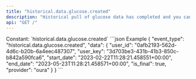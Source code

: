 ```yaml
---
title: "historical.data.glucose.created"
description: "Historical pull of glucose data has completed and you can now pull data for this resource."
api: "GET /"
---
```

<ResponseField name="event_type" type="const string" required="true">
Constant: `historical.data.glucose.created`
</ResponseField>
<ResponseField name="data" type="HistoricalDataCreated" required="true">
<Expandable title="HistoricalDataCreated" defaultOpen="true">
<ResponseField name="user_id" type="string" required="true">
</ResponseField>
<ResponseField name="user_key" type="string" required="true">
</ResponseField>
<ResponseField name="start_date" type="string" required="true">
</ResponseField>
<ResponseField name="end_date" type="string" required="true">
</ResponseField>
<ResponseField name="is_final" type="boolean" required="true">
</ResponseField>
<ResponseField name="provider" type="string" required="true">
</ResponseField>
</Expandable>
</ResponseField>
<ResponseExample>
```json Example
{
  "event_type": "historical.data.glucose.created",
  "data": {
    "user_id": "0afb2193-562d-4d6c-b20b-6a4eec487307",
    "user_key": "3d703be3-431b-41b3-850c-b842a590fca6",
    "start_date": "2023-02-22T11:28:21.458551+00:00",
    "end_date": "2023-05-23T11:28:21.458571+00:00",
    "is_final": true,
    "provider": "oura"
  }
}
```
</ResponseExample>
